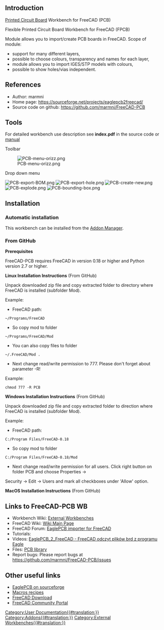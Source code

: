 <languages/>
<translate>

==Introduction== <!--T:1-->

</translate>
{{TOCright}}
<translate>

<!--T:2-->
[https://en.wikipedia.org/wiki/Printed_circuit_board Printed Circuit Board] Workbench for FreeCAD (PCB)

<!--T:3-->
Flexible Printed Circuit Board Workbench for FreeCAD (FPCB)

<!--T:4-->
Module allows you to import/create PCB boards in FreeCAD. Scope of module:
* support for many different layers,
* possible to choose colours, transparency and names for each layer,
* module allows you to import IGES/STP models with colours,
* possible to show holes/vias independent.

==References== <!--T:5-->

<!--T:6-->
* Author: marmni
* Home page: https://sourceforge.net/projects/eaglepcb2freecad/
* Source code on github: https://github.com/marmni/FreeCAD-PCB

==Tools== <!--T:7-->

<!--T:8-->
For detailed workbench use description see '''index.pdf''' in the source code or [https://raw.githubusercontent.com/marmni/FreeCAD-PCB/master/index.pdf manual]

<!--T:9-->
Toolbar

<!--T:10-->
[[Image:PCB-menu-orizz.png]]

<!--T:11-->
Drop down menu

<!--T:12-->
[[Image:PCB-export-BOM.png]]
[[Image:PCB-export-hole.png]]
[[Image:PCB-create-new.png]]
[[Image:PCB-explode.png]]
[[Image:PCB-bounding-box.png]]


==Installation== <!--T:14-->

===Automatic installation=== <!--T:15-->

<!--T:16-->
This workbench can be installed from the [[Std_AddonMgr|Addon Manager]].

===From GitHub=== <!--T:17-->

<!--T:18-->
'''Prerequisites'''

<!--T:19-->
FreeCAD-PCB requires FreeCAD in version 0.18 or higher and Python version 2.7 or higher.

<!--T:20-->
'''Linux Installation Instructions''' (From GitHub)

<!--T:21-->
Unpack downloaded zip file and copy extracted folder to directory where FreeCAD is installed (subfolder Mod).

<!--T:22-->
Example:
* FreeCAD path:
 ~/Programs/FreeCAD
* So copy mod to folder
 ~/Programs/FreeCAD/Mod
* You can also copy files to folder 
 ~/.FreeCAD/Mod .
* Next change read/write permission to 777. Please don't forget about parameter -R!
Example:
 chmod 777 -R PCB

<!--T:23-->
'''Windows Installation Instructions''' (From GitHub)

<!--T:24-->
Unpack downloaded zip file and copy extracted folder to direction where FreeCAD is installed (subfolder Mod).

<!--T:25-->
Example:
* FreeCAD path:
 C:/Program Files/FreeCAD-0.18
*So copy mod to folder
 C:/Program Files/FreeCAD-0.18/Mod
* Next change read/write permission for all users. Click right button on folder PCB and choose Properties →
Security → Edit → Users and mark all checkboxes under 'Allow' option.

<!--T:26-->
'''MacOS Installation Instructions''' (From GitHub)

==Links to FreeCAD-PCB WB== <!--T:27-->

<!--T:28-->
* Workbench Wiki: [https://wiki.freecadweb.org/External_workbenches External Workbenches]
* FreeCAD Wiki: [https://wiki.freecadweb.org/Main_Page Wiki Main Page]
* FreeCAD Forum: [http://forum.freecadweb.org/viewtopic.php?f=9&t=5107 EaglePCB importer for FreeCAD]
* Tutorials:
* Videos:  [https://www.youtube.com/watch?v=81NsljRJx8c&feature=youtu.be EaglePCB_2_FreeCAD - FreeCAD odczyt plików brd z programu Eagle]
* Files: [https://github.com/marmni/FreeCAD-PCB-library PCB library]
* Report bugs: Please report bugs at https://github.com/marmni/FreeCAD-PCB/issues

==Other useful links== <!--T:29-->

<!--T:30-->
* [https://sourceforge.net/projects/eaglepcb2freecad/ EaglePCB on sourceforge]
* [[Macros_recipes|Macros recipes]]
* [[Download|FreeCAD Download]]
* [[FreeCAD_Community_Portal|FreeCAD Community Portal]]


</translate>
[[Category:User Documentation{{#translation:}}]]
[[Category:Addons{{#translation:}}]]
[[Category:External Workbenches{{#translation:}}]]
